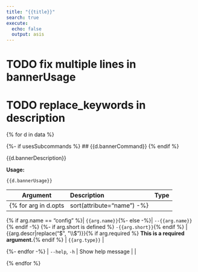 ```yaml
---
title: "{{title}}"
search: true
execute:
  echo: false
  output: asis
---
```


# TODO fix multiple lines in bannerUsage
# TODO replace_keywords in description

{% for d in data %}

{%- if usesSubcommands %}
## {{d.bannerCommand}}
{% endif %}

{{d.bannerDescription}}

**Usage:**

`{{d.bannerUsage}}`

| Argument | Description | Type |
|-|:----|-:
{% for arg in d.opts|sort(attribute="name") -%}

{% if arg.name == "config" %}| `{{arg.name}}`{%- else -%}| `--{{arg.name}}`{% endif -%}
{%- if arg.short is defined %} `-{{arg.short}}`{% endif %} | {{arg.descr|replace("$", "\\$")}}{% if arg.required %} **This is a required argument.**{% endif %} | `{{arg.type}}` |

{%- endfor -%}
| `--help`, `-h` | Show help message |  |

{% endfor %}

